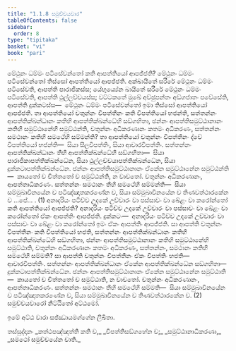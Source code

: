 ```yaml
---
title: "1.1.8 සමුච්චයවාර"
tableOfContents: false
sidebar:
  order: 8
type: "tipitaka"
basket: "vi"
book: "pari"
---
```



<DynamicBreadcrumb />

<Division number="187" book="pari">

<Paragraph number="588" book="pari">
මේථුනං ධම්මං පටිසේවන්තෝ කති ආපත්තියෝ ආපජ්ජති? මේථුනං ධම්මං පටිසේවන්තෝ තිස්සෝ ආපත්තියෝ ආපජ්ජති. අක්ඛායිතේ සරීරේ මේථුනං ධම්මං පටිසේවති, ආපත්ති පාරාජිකස්ස; යේභුය්‍යේන ඛායිතේ සරීරේ මේථුනං ධම්මං පටිසේවති, ආපත්ති ථුල්ලච්චයස්ස; වට්ටකතේ මුඛේ අච්ඡුපන්තං අඞ්ගජාතං පවේසේති, ආපත්ති දුක්කටස්ස—  මේථුනං ධම්මං පටිසේවන්තෝ ඉමා තිස්සෝ ආපත්තියෝ ආපජ්ජති.
</Paragraph>

<Paragraph number="589" book="pari">
තා ආපත්තියෝ චතුන්නං විපත්තීනං කති විපත්තියෝ භජන්ති, සත්තන්නං ආපත්තික්ඛන්ධානං කතිහි ආපත්තික්ඛන්ධේහි සඞ්ගහිතා, ඡන්නං ආපත්තිසමුට්ඨානානං කතිහි සමුට්ඨානේහි සමුට්ඨන්ති, චතුන්නං අධිකරණානං කතමං අධිකරණං, සත්තන්නං සමථානං කතිහි සමථේහි සම්මන්ති? තා ආපත්තියෝ චතුන්නං විපත්තීනං ද්වේ විපත්තියෝ භජන්ති—  සියා සීලවිපත්තිං, සියා ආචාරවිපත්තිං. සත්තන්නං ආපත්තික්ඛන්ධානං තීහි ආපත්තික්ඛන්ධේහි සඞ්ගහිතා—  සියා පාරාජිකාපත්තික්ඛන්ධේන, සියා ථුල්ලච්චයාපත්තික්ඛන්ධේන, සියා දුක්කටාපත්තික්ඛන්ධේන. ඡන්නං ආපත්තිසමුට්ඨානානං ඒකේන සමුට්ඨානේන සමුට්ඨන්ති—  කායතෝ ච චිත්තතෝ ච සමුට්ඨන්ති, න වාචතෝ. චතුන්නං අධිකරණානං, ආපත්තාධිකරණං. සත්තන්නං සමථානං තීහි සමථේහි සම්මන්ති—  සියා සම්මුඛාවිනයේන ච පටිඤ්ඤාතකරණේන ච, සියා සම්මුඛාවිනයේන ච තිණවත්ථාරකේන ච …පේ… . (1)
</Paragraph>

<Paragraph number="590" book="pari">
අනාදරියං පටිච්ච උදකේ උච්චාරං වා පස්සාවං වා ඛේළං වා කරෝන්තෝ කති ආපත්තියෝ ආපජ්ජති? අනාදරියං පටිච්ච උදකේ උච්චාරං වා පස්සාවං වා ඛේළං වා කරෝන්තෝ ඒකං ආපත්තිං ආපජ්ජති. දුක්කටං—  අනාදරියං පටිච්ච උදකේ උච්චාරං වා පස්සාවං වා ඛේළං වා කරෝන්තෝ ඉමං ඒකං ආපත්තිං ආපජ්ජති.
</Paragraph>

<Paragraph number="591" book="pari">
සා ආපත්ති චතුන්නං විපත්තීනං කති විපත්තියෝ භජති, සත්තන්නං ආපත්තික්ඛන්ධානං කතිහි ආපත්තික්ඛන්ධේහි සඞ්ගහිතා, ඡන්නං ආපත්තිසමුට්ඨානානං කතිහි සමුට්ඨානේහි සමුට්ඨාති, චතුන්නං අධිකරණානං කතමං අධිකරණං, සත්තන්නං, සමථානං කතිහි සමථේහි සම්මති? සා ආපත්ති චතුන්නං විපත්තීනං ඒකං විපත්තිං භජති—  ආචාරවිපත්තිං. සත්තන්නං ආපත්තික්ඛන්ධානං ඒකේන ආපත්තික්ඛන්ධේන සඞ්ගහිතා—  දුක්කටාපත්තික්ඛන්ධේන. ඡන්නං ආපත්තිසමුට්ඨානානං ඒකේන සමුට්ඨානේන සමුට්ඨාති—  කායතෝ ච චිත්තතෝ ච සමුට්ඨාති, න වාචතෝ. චතුන්නං අධිකරණානං, ආපත්තාධිකරණං. සත්තන්නං සමථානං තීහි සමථේහි සම්මති—  සියා සම්මුඛාවිනයේන ච පටිඤ්ඤාතකරණේන ච, සියා සම්මුඛාවිනයේන ච තිණවත්ථාරකේන ච. (2)

</Paragraph>
</Division>

<Paragraph number="592" type="center" book="pari">
සමුච්චයවාරෝ නිට්ඨිතෝ අට්ඨමෝ.

  
ඉමේ අට්ඨ වාරා සජ්ඣායමග්ගේන ලිඛිතා.



</Paragraph>

<Paragraph number="593" type="center" book="pari">
තස්සුද්දානං


</Paragraph>

<Paragraph number="594" type="verses" book="pari">
_කත්ථපඤ්ඤත්ති කති ච,_  
_විපත්තිසඞ්ගහේන ච;_  
_සමුට්ඨානාධිකරණා,_  
_සමථෝ සමුච්චයේන චාති._
</Paragraph>